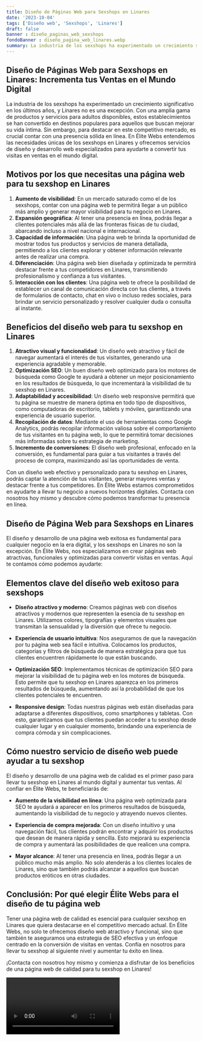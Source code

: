 ```yaml
---
title: Diseño de Páginas Web para Sexshops en Linares
date: '2023-10-04'
tags: ['Diseño web', 'Sexshops', 'Linares']
draft: false
banner : diseño_paginas_web_sexshops
fondoBanner : diseño_pagina_web_linares.webp
summary: La industria de los sexshops ha experimentado un crecimiento significativo en los últimos años, y Linares no es una excepción. Con una amplia gama de productos y servicios para adultos disponibles, estos establecimientos se han convertido en destinos populares para aquellos que buscan mejorar su vida íntima. Sin embargo, para destacar en este competitivo mercado, es crucial contar con una presencia sólida en línea. En Élite Webs entendemos las necesidades únicas de los sexshops en Linares y ofrecemos servicios de diseño y desarrollo web especializados para ayudarte a convertir tus visitas en ventas en el mundo digital.
---
```


## Diseño de Páginas Web para Sexshops en Linares: Incrementa tus Ventas en el Mundo Digital

La industria de los sexshops ha experimentado un crecimiento significativo en los últimos años, y Linares no es una excepción. Con una amplia gama de productos y servicios para adultos disponibles, estos establecimientos se han convertido en destinos populares para aquellos que buscan mejorar su vida íntima. Sin embargo, para destacar en este competitivo mercado, es crucial contar con una presencia sólida en línea. En Élite Webs entendemos las necesidades únicas de los sexshops en Linares y ofrecemos servicios de diseño y desarrollo web especializados para ayudarte a convertir tus visitas en ventas en el mundo digital.

## Motivos por los que necesitas una página web para tu sexshop en Linares

1. **Aumento de visibilidad**: En un mercado saturado como el de los sexshops, contar con una página web te permitirá llegar a un público más amplio y generar mayor visibilidad para tu negocio en Linares. 
2. **Expansión geográfica**: Al tener una presencia en línea, podrás llegar a clientes potenciales más allá de las fronteras físicas de tu ciudad, abarcando incluso a nivel nacional e internacional.
3. **Capacidad de información**: Una página web te brinda la oportunidad de mostrar todos tus productos y servicios de manera detallada, permitiendo a los clientes explorar y obtener información relevante antes de realizar una compra.
4. **Diferenciación**: Una página web bien diseñada y optimizada te permitirá destacar frente a tus competidores en Linares, transmitiendo profesionalismo y confianza a tus visitantes.
5. **Interacción con los clientes**: Una página web te ofrece la posibilidad de establecer un canal de comunicación directa con tus clientes, a través de formularios de contacto, chat en vivo o incluso redes sociales, para brindar un servicio personalizado y resolver cualquier duda o consulta al instante.

## Beneficios del diseño web para tu sexshop en Linares

1. **Atractivo visual y funcionalidad**: Un diseño web atractivo y fácil de navegar aumentará el interés de tus visitantes, generando una experiencia agradable y memorable.
2. **Optimización SEO**: Un buen diseño web optimizado para los motores de búsqueda como Google te ayudará a obtener un mejor posicionamiento en los resultados de búsqueda, lo que incrementará la visibilidad de tu sexshop en Linares.
3. **Adaptabilidad y accesibilidad**: Un diseño web responsive permitirá que tu página se muestre de manera óptima en todo tipo de dispositivos, como computadoras de escritorio, tablets y móviles, garantizando una experiencia de usuario superior.
4. **Recopilación de datos**: Mediante el uso de herramientas como Google Analytics, podrás recopilar información valiosa sobre el comportamiento de tus visitantes en tu página web, lo que te permitirá tomar decisiones más informadas sobre tu estrategia de marketing.
5. **Incremento de conversiones**: El diseño web profesional, enfocado en la conversión, es fundamental para guiar a tus visitantes a través del proceso de compra, maximizando así las oportunidades de venta.

Con un diseño web efectivo y personalizado para tu sexshop en Linares, podrás captar la atención de tus visitantes, generar mayores ventas y destacar frente a tus competidores. En Élite Webs estamos comprometidos en ayudarte a llevar tu negocio a nuevos horizontes digitales. Contacta con nosotros hoy mismo y descubre cómo podemos transformar tu presencia en línea.

<GifSeo />

<Cta />

## Diseño de Página Web para Sexshops en Linares

El diseño y desarrollo de una página web exitosa es fundamental para cualquier negocio en la era digital, y los sexshops en Linares no son la excepción. En Élite Webs, nos especializamos en crear páginas web atractivas, funcionales y optimizadas para convertir visitas en ventas. Aquí te contamos cómo podemos ayudarte:

## Elementos clave del diseño web exitoso para sexshops

- **Diseño atractivo y moderno**: Creamos páginas web con diseños atractivos y modernos que representen la esencia de tu sexshop en Linares. Utilizamos colores, tipografías y elementos visuales que transmitan la sensualidad y la diversión que ofrece tu negocio.

- **Experiencia de usuario intuitiva**: Nos aseguramos de que la navegación por tu página web sea fácil e intuitiva. Colocamos los productos, categorías y filtros de búsqueda de manera estratégica para que tus clientes encuentren rápidamente lo que están buscando.

- **Optimización SEO**: Implementamos técnicas de optimización SEO para mejorar la visibilidad de tu página web en los motores de búsqueda. Esto permite que tu sexshop en Linares aparezca en los primeros resultados de búsqueda, aumentando así la probabilidad de que los clientes potenciales te encuentren.

- **Responsive design**: Todas nuestras páginas web están diseñadas para adaptarse a diferentes dispositivos, como smartphones y tabletas. Con esto, garantizamos que tus clientes puedan acceder a tu sexshop desde cualquier lugar y en cualquier momento, brindando una experiencia de compra cómoda y sin complicaciones.

## Cómo nuestro servicio de diseño web puede ayudar a tu sexshop

El diseño y desarrollo de una página web de calidad es el primer paso para llevar tu sexshop en Linares al mundo digital y aumentar tus ventas. Al confiar en Élite Webs, te beneficiarás de:

- **Aumento de la visibilidad en línea**: Una página web optimizada para SEO te ayudará a aparecer en los primeros resultados de búsqueda, aumentando la visibilidad de tu negocio y atrayendo nuevos clientes.

- **Experiencia de compra mejorada**: Con un diseño intuitivo y una navegación fácil, tus clientes podrán encontrar y adquirir los productos que desean de manera rápida y sencilla. Esto mejorará su experiencia de compra y aumentará las posibilidades de que realicen una compra.

- **Mayor alcance**: Al tener una presencia en línea, podrás llegar a un público mucho más amplio. No solo atenderás a los clientes locales de Linares, sino que también podrás alcanzar a aquellos que buscan productos eróticos en otras ciudades.

## Conclusión: Por qué elegir Élite Webs para el diseño de tu página web

Tener una página web de calidad es esencial para cualquier sexshop en Linares que quiera destacarse en el competitivo mercado actual. En Élite Webs, no solo te ofrecemos diseño web atractivo y funcional, sino que también te aseguramos una estrategia de SEO efectiva y un enfoque centrado en la conversión de visitas en ventas. Confía en nosotros para llevar tu sexshop al siguiente nivel y aumentar tu éxito en línea.

¡Contacta con nosotros hoy mismo y comienza a disfrutar de los beneficios de una página web de calidad para tu sexshop en Linares!

<Video />

<CtaBot job='Sexshops' city='Linares'/>

<Gmaps query='Linares+españa+maps' />